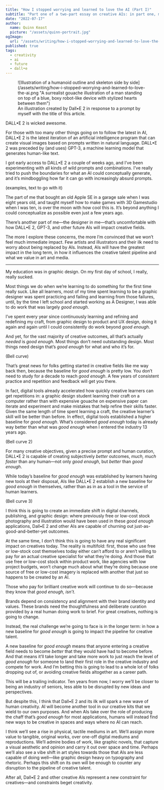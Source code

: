 ```yaml
---
title: "How I stopped worrying and learned to love the AI (Part I)"
subtitle: "Part one of a two-part essay on creative AIs: in part one, my optimism and excitement for our creative future, and in part two, my discomfort with the prospect of living in a persistent unreality."
date: "2022-07-17"
author:
  name: Quinn Keast
  picture: "/assets/quinn-portrait.jpg"
ogImage:
  url: "/assets/writing/how-i-stopped-worrying-and-learned-to-love-the-ai.png"
published: true
tags:
  - creativity
  - ai
  - future
  - dall•e
---
```


<figure>
  ![Illustration of a humanoid outline and skeleton side by
  side](/assets/writing/how-i-stopped-worrying-and-learned-to-love-the-ai.png "A
  surrealist gouache illustration of a man standing on top of a blue, boxy
  robot-like device with stylized hearts between them")
  <figcaption>An illustration created by Dall•E 2 in response to a prompt by myself with
    the title of this article.</figcaption>
</figure>

DALL•E 2 is wicked awesome.

For those with too many other things going on to follow the latest in AI, DALL•E 2 is the latest iteration of an artificial intelligence program that can create visual images based on prompts written in natural language. DALL•E 2 was preceded by (and uses) GPT-3, a machine learning model that generates human-like text.

I got early access to DALL•E 2 a couple of weeks ago, and I’ve been experimenting with all kinds of wild prompts and combinations. I’ve really tried to push the boundaries for what an AI could conceptually generate, and it’s mindboggling how far it can go with increasingly absurd prompts.

(examples, text to go with it)

The part of me that bought an old Apple SE in a garage sale when I was eight years old, and taught myself how to make games with 3D Gamestudio when I was ten, is over the moon with how cool this is. It’s beyond anything I could conceptualize as possible even just a few years ago.

There’s another part of me—the designer in me—that’s uncomfortable with how DALL•E 2, GPT-3, and other future AIs will impact creative fields.

The more I explore these concerns, the more I’m convinced that we won’t feel much immediate impact. Few artists and illustrators and their ilk need to worry about being replaced by AIs. Instead, AIs will have the greatest impact in the long term, in how it influences the creative talent pipeline and what we value in art and media.

---

My education was in graphic design. On my first day of school, I really, really sucked.

Most things we do when we’re learning to do something for the first time really suck. Like all learners, most of my time spent learning to be a graphic designer was spent practicing and failing and learning from those failures, until, by the time I left school and started working as A Designer, I was able to do work that was largely _good enough_.

I’ve spent every year since continuously learning and refining and redefining my craft, from graphic design to product and UX design, doing it again and again until I could consistently do work beyond _good enough_.

And yet, for the vast majority of creative outcomes, all that’s actually _needed_ is _good enough_.
Most things don’t need outstanding design. Most things need design that’s _good enough_ for what and who it’s for.

(Bell curve)

That’s great news for folks getting started in creative fields like me way back then, because the baseline for _good enough_ is pretty low. You don’t need to study for a decade to reach _good enough_. A few years of consistent practice and repetition and feedback will get you there.

In fact, digital tools already accelerated how quickly creative learners can get repetitions in: a graphic design student learning their craft on a computer rather than with expensive gouache on expensive paper can iterate and experiment and make mistakes that help refine their skills faster. Given the same length of time spent learning a craft, the creative learner’s skill will be better than before. In effect, digital tools established a higher baseline for _good enough_. What’s considered _good enough_ today is already way better than what was _good enough_ when I entered the industry 13 years ago.

(Bell curve 2)

For many creative objectives, given a precise prompt and human curation, DALL•E 2 is capable of creating subjectively _better_ outcomes, _much, much faster_ than any human—not only _good enough_, but _better_ than _good enough_.

While today’s baseline for _good enough_ was established by learners having new tools at their disposal, AIs like DALL•E 2 establish a new baseline for _good enough_ in themselves, rather than as in as a tool in the service of human learners.

(Bell curve 3)

I think this is going to create an immediate shift in digital channels, publishing, and graphic design: where previously free or low-cost stock photography and illustration would have been used in these _good enough_ applications, Dall•E 2 and other AIs are capable of churning out just-as-good-and-better-yet outcomes.

At the same time, I don’t think this is going to have any real significant impact on creatives today. The reality is multifold: first, those who use free or low-stock cost themselves today either can’t afford to or aren’t willing to pay for an actual creative specialist for what they’re doing. And those that use free or low-cost stock within product work, like agencies with low project budgets, won’t change much about what they’re doing because one source of free or low-cost imagery is replaced with another that just so happens to be created by an AI.

Those who pay for brilliant creative work will continue to do so—because they know that _good enough, isn’t_.

Brands depend on consistency and alignment with their brand identity and values. These brands need the thoughtfulness and deliberate curation provided by a real human doing work to brief. For great creatives, nothing is going to change.

Instead, the real challenge we’re going to face is in the longer term: in how a new baseline for _good enough_ is going to impact the pipeline for creative talent.

A new baseline for _good enough_ means that anyone entering a creative field needs to become _better_ that they would have had to become before. And that means it’ll take longer and take more work to just reach the level of _good enough_ for someone to land their first role in the creative industry and compete for work.
And I’m betting this is going to lead to a whole lot of folks dropping out of, or avoiding creative fields altogether as a career path.

This will be a trailing indicator. Ten years from now, I worry we’ll be closer to being an industry of seniors, less able to be disrupted by new ideas and perspectives.

But despite this, I think that Dall•E 2 and its ilk will spark a new wave of human creativity. AI will become another tool in our creative kits that we wield to our own purposes. And when AIs take over the role of producing the chaff that’s _good enough_ for most applications, humans will instead find new ways to be creative in spaces and ways where no AI can reach.

I think we’ll see a rise in physical, tactile mediums in art. We’ll assign more value to tangible, original works, over one-off digital mediums and reproductions. We’ll admire bodies of work, like graphic novels, that capture a visual aesthetic and opinion and carry it out over space and time. Perhaps we’ll also see a vibe shift in art styles towards those that AIs are less capable of doing well—like graphic design heavy on typography and rhetoric.
Perhaps this shift on its own will be enough to counter any disruption to the pipeline of creative talent.

After all, Dall•E 2 and other creative AIs represent a new constraint for creatives—and constraints beget creativity.
